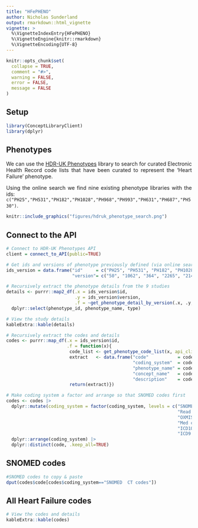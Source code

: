 ```yaml
---
title: "HFePHENO"
author: Nicholas Sunderland
output: rmarkdown::html_vignette
vignette: >
  %\VignetteIndexEntry{HFePHENO}
  %\VignetteEngine{knitr::rmarkdown}
  %\VignetteEncoding{UTF-8}
---
```

<style>
body{text-align: justify}
</style>
```r
knitr::opts_chunk$set(
  collapse = TRUE,
  comment = "#>", 
  warning = FALSE,
  error = FALSE,
  message = FALSE
)
```
## Setup
```r
library(ConceptLibraryClient)
library(dplyr)
```

## Phenotypes
We can use the [HDR-UK Phenotypes](https://phenotypes.healthdatagateway.org) library to search for
curated Electronic Health Record code lists that have been curated to represent the 'Heart Failure'
phenotype.

Using the online search we find nine existing phenotype libraries with the ids: `c("PH25","PH531","PH182","PH1028","PH968","PH993","PH631","PH687","PH530")`.

```r
knitr::include_graphics("figures/hdruk_phenotype_search.png")
```

## Connect to the API
```r
# Connect to HDR-UK Phenotypes API
client = connect_to_API(public=TRUE)

# Get ids and versions of phenotype previously defined (via online search for 'Heart Failure')
ids_version = data.frame("id"     = c("PH25", "PH531", "PH182", "PH1028", "PH968", "PH993", "PH631", "PH687", "PH530"),
                         "version"= c("50", "1062", "364", "2265", "2146", "2171", "1262", "1374", "1060"))

# Recursively extract the phenotype details from the 9 studies
details <- purrr::map2_df(.x = ids_version$id, 
                          .y = ids_version$version, 
                          .f = ~get_phenotype_detail_by_version(.x, .y, api_client=client)) |>
  dplyr::select(phenotype_id, phenotype_name, type)

# View the study details
kableExtra::kable(details)

# Recursively extract the codes and details 
codes <- purrr::map_df(.x = ids_version$id, 
                       .f = function(x){
                        code_list <- get_phenotype_code_list(x, api_client=client)
                        extract   <- data.frame("code"           = code_list$code,
                                                "coding_system"  = code_list$coding_system,
                                                "phenotype_name" = code_list$phenotype_name,
                                                "concept_name"   = code_list$concept_name,
                                                "description"    = code_list$description)
                        return(extract)})

# Make coding system a factor and arrange so that SNOMED codes first
codes <- codes |> 
  dplyr::mutate(coding_system = factor(coding_system, levels = c("SNOMED  CT codes",
                                                                 "Read codes v2",
                                                                 "OXMIS codes",
                                                                 "Med codes",
                                                                 "ICD10 codes",    
                                                                 "ICD9 codes"))) |>
  dplyr::arrange(coding_system) |>
  dplyr::distinct(code, .keep_all=TRUE)
```
## SNOMED codes
```r
#SNOMED codes to copy & paste
dput(codes$code[codes$coding_system=="SNOMED  CT codes"])
```
## All Heart Failure codes
```r
# View the codes and details
kableExtra::kable(codes)
```
